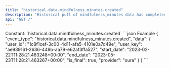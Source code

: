 ```yaml
---
title: "historical.data.mindfulness_minutes.created"
description: "Historical pull of mindfulness_minutes data has completed and you can now pull data for this resource."
api: "GET /"
---
```

<ResponseField name="event_type" type="const string" required="true">
Constant: `historical.data.mindfulness_minutes.created`
</ResponseField>
<ResponseField name="data" type="HistoricalDataCreated" required="true">
<Expandable title="HistoricalDataCreated" defaultOpen="true">
<ResponseField name="user_id" type="string" required="true">
</ResponseField>
<ResponseField name="user_key" type="string" required="true">
</ResponseField>
<ResponseField name="start_date" type="string" required="true">
</ResponseField>
<ResponseField name="end_date" type="string" required="true">
</ResponseField>
<ResponseField name="is_final" type="boolean" required="true">
</ResponseField>
<ResponseField name="provider" type="string" required="true">
</ResponseField>
</Expandable>
</ResponseField>
<ResponseExample>
```json Example
{
  "event_type": "historical.data.mindfulness_minutes.created",
  "data": {
    "user_id": "1c8f1cef-3c00-4d11-afa5-4101e0a7d49e",
    "user_key": "ae939161-2636-449b-aa79-e62af3ffa527",
    "start_date": "2023-02-22T11:28:21.463248+00:00",
    "end_date": "2023-05-23T11:28:21.463267+00:00",
    "is_final": true,
    "provider": "oura"
  }
}
```
</ResponseExample>

